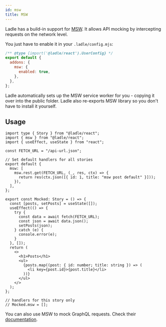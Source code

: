```yaml
---
id: msw
title: MSW
---
```


Ladle has a build-in support for [MSW](https://mswjs.io/). It allows API mocking by intercepting requests on the network level.

You just have to enable it in your `.ladle/config.mjs`:

```js
/** @type {import('@ladle/react').UserConfig} */
export default {
  addons: {
    msw: {
      enabled: true,
    },
  },
};
```

Ladle automatically sets up the MSW service worker for you - copying it over into the public folder. Ladle also re-exports MSW library so you don't have to install it yourself.

## Usage

```tsx
import type { Story } from "@ladle/react";
import { msw } from "@ladle/react";
import { useEffect, useState } from "react";

const FETCH_URL = "/api-url.json";

// Set default handlers for all stories
export default {
  msw: [
    msw.rest.get(FETCH_URL, (_, res, ctx) => {
      return res(ctx.json([{ id: 1, title: "msw post default" }]));
    }),
  ],
};

export const Mocked: Story = () => {
  const [posts, setPosts] = useState([]);
  useEffect(() => {
    try {
      const data = await fetch(FETCH_URL);
      const json = await data.json();
      setPosts(json);
    } catch (e) {
      console.error(e);
    }
  }, []);
  return (
    <>
      <h1>Posts</h1>
      <ul>
        {posts.map((post: { id: number; title: string }) => (
          <li key={post.id}>{post.title}</li>
        ))}
      </ul>
    </>
  );
};

// handlers for this story only
// Mocked.msw = [];
```

You can also use MSW to mock GraphQL requests. Check their [documentation](https://mswjs.io/docs/).
